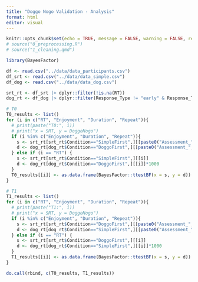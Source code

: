 ```yaml
---
title: "Doggo Nogo Validation - Analysis"
format: html
editor: visual
---
```


```r
knitr::opts_chunk$set(echo = TRUE, message = FALSE, warning = FALSE, results = "show")
# source("0_preprocessing.R")
# source("1_cleaning.qmd")
```

```r
library(BayesFactor)
```

```r
df <- read.csv("../data/data_participants.csv")
df_srt <- read.csv("../data/data_simple.csv")
df_dog <- read.csv("../data/data_dog.csv")
```
 
```r
srt_rt <- df_srt |> dplyr::filter(!is.na(RT))
dog_rt <- df_dog |> dplyr::filter(Response_Type != "early" & Response_Type != "missed")

# T0
T0_results <- list()
for (i in c("RT", "Enjoyment", "Duration", "Repeat")){
  # print(paste("T0:", i))
  # print("x = SRT, y = DoggoNogo")
  if (i %in% c("Enjoyment", "Duration", "Repeat")){
    s <- srt_rt[srt_rt$Condition=="SimpleFirst",][[paste0("Assessment_", i, "_Simple")]]
    d <- dog_rt[dog_rt$Condition=="DoggoFirst",][[paste0("Assessment_", i, "_DoggoNogo")]]
  } else if (i == "RT") {
    s <- srt_rt[srt_rt$Condition=="SimpleFirst",][[i]]
    d <- dog_rt[dog_rt$Condition=="DoggoFirst",][[i]]*1000
  }
  T0_results[[i]] <- as.data.frame(BayesFactor::ttestBF(x = s, y = d)) |> dplyr::mutate(Time = "T0", x = "SRT", y = "DoggoNogo", .before = "bf")
}

# T1
T1_results <- list()
for (i in c("RT", "Enjoyment", "Duration", "Repeat")){
  # print(paste("T1:", i))
  # print("x = SRT, y = DoggoNogo")
  if (i %in% c("Enjoyment", "Duration", "Repeat")){
    s <- srt_rt[srt_rt$Condition=="DoggoFirst",][[paste0("Assessment_", i, "_Simple")]]
    d <- dog_rt[dog_rt$Condition=="SimpleFirst",][[paste0("Assessment_", i, "_DoggoNogo")]]
  } else if (i == "RT") {
    s <- srt_rt[srt_rt$Condition=="DoggoFirst",][[i]]
    d <- dog_rt[dog_rt$Condition=="SimpleFirst",][[i]]*1000
  }
  T1_results[[i]] <- as.data.frame(BayesFactor::ttestBF(x = s, y = d)) |> dplyr::mutate(Time = "T1", x = "SRT", y = "DoggoNogo", .before = "bf")
}

do.call(rbind, c(T0_results, T1_results))
```

